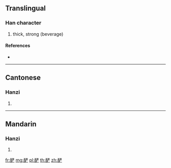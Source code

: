 {{character info/new}}
{{also|釅}}
==Translingual==

===Han character===
{{Han char|rn=164|rad=酉|as=07|sn=14|four=|canj=MWMTH}}

# thick, strong (beverage)

====References====
* {{Han ref|kx=1284.021|hdz=63582.090|uh=917D|ud=37245}}

----

==Cantonese==

===Hanzi===
{{yue-hanzi|jyut=|y=yim6|tra=釅}}

# {{defn|lang=yue|sort=酉07}}

----

==Mandarin==

===Hanzi===
{{cmn-hanzi|tra=釅|pin=[[yàn]] ([[yan4]])|wg=yen<sup>4</sup>}}

# {{defn|lang=cmn|sort=酉07}}

[[fr:酽]]
[[mg:酽]]
[[pl:酽]]
[[th:酽]]
[[zh:酽]]